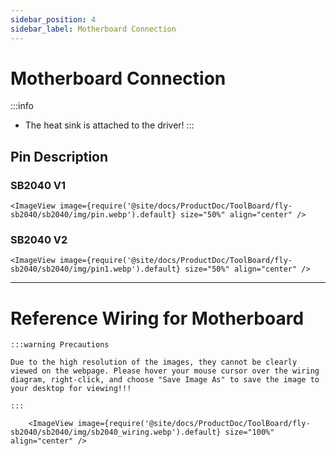 ```yaml
---
sidebar_position: 4
sidebar_label: Motherboard Connection
---
```




# Motherboard Connection

:::info
* The heat sink is attached to the driver!
:::


## Pin Description

### SB2040 V1
    <ImageView image={require('@site/docs/ProductDoc/ToolBoard/fly-sb2040/sb2040/img/pin.webp').default} size="50%" align="center" />

### SB2040 V2
    <ImageView image={require('@site/docs/ProductDoc/ToolBoard/fly-sb2040/sb2040/img/pin1.webp').default} size="50%" align="center" />

---

# Reference Wiring for Motherboard

    :::warning Precautions

    Due to the high resolution of the images, they cannot be clearly viewed on the webpage. Please hover your mouse cursor over the wiring diagram, right-click, and choose "Save Image As" to save the image to your desktop for viewing!!!

    :::

        <ImageView image={require('@site/docs/ProductDoc/ToolBoard/fly-sb2040/sb2040/img/sb2040_wiring.webp').default} size="100%" align="center" />